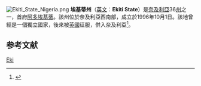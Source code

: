 [[File:Ekiti_State_Nigeria.png|thumb]]
'''埃基蒂州'''（[[英文|英文]]：'''Ekiti State'''）是[[奈及利亞|奈及利亞]]36[[州|州]]之一，首府[[阿多埃基蒂|阿多埃基蒂]]。該州位於奈及利亞西南部，成立於1996年10月1日。該地曾經是一個獨立國家，後來被[[英國|英國]]征服，併入奈及利亞<ref>{{Cite web|title=Ekiti - Topic|url=https://www.youtube.com/channel/UC9whr9goExYC3WGzU0VQr7g|website=YouTube|language=en|access-date=2020-05-24|archive-date=2020-11-24|archive-url=https://web.archive.org/web/20201124130952/https://www.youtube.com/channel/UC9whr9goExYC3WGzU0VQr7g|dead-url=no}}</ref>。

==参考文献==
{{reflist}}

{{Nigeria-geo-stub}}
{{尼日利亚州}}
[[Category:尼日利亚行政区划|Eki]]